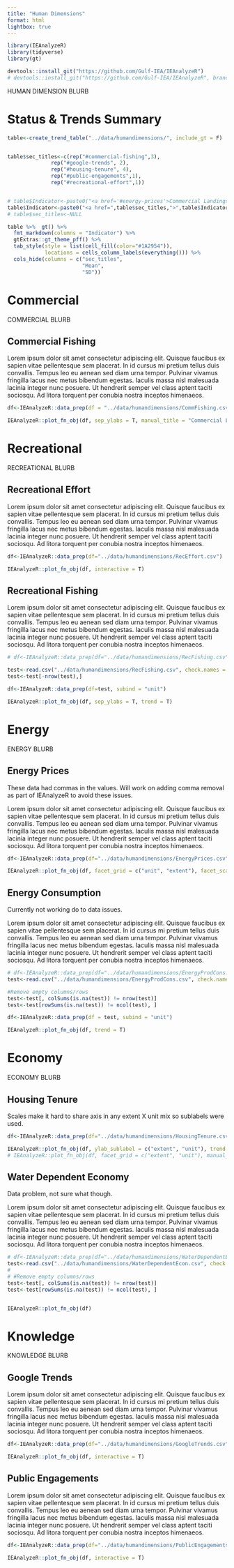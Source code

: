 ```yaml
---
title: "Human Dimensions"
format: html
lightbox: true
---
```


```r
library(IEAnalyzeR)
library(tidyverse)
library(gt)

devtools::install_git("https://github.com/Gulf-IEA/IEAnalyzeR")
# devtools::install_git("https://github.com/Gulf-IEA/IEAnalyzeR", branch = "Carissa-add-table-function")
```


HUMAN DIMENSION BLURB

# Status & Trends Summary

```r
table<-create_trend_table("../data/humandimensions/", include_gt = F)


table$sec_titles<-c(rep("#commercial-fishing",3),
              rep("#google-trends", 2),
              rep("#housing-tenure", 4),
              rep("#public-engagements",1),
              rep("#recreational-effort",1))


# table$Indicator<-paste0("<a href='#energy-prices'>Commercial Landings</a>")
table$Indicator<-paste0("<a href=",table$sec_titles,">",table$Indicator,"</a>")
# table$sec_titles<-NULL

table %>%  gt() %>% 
  fmt_markdown(columns = "Indicator") %>% 
  gtExtras::gt_theme_pff() %>%
  tab_style(style = list(cell_fill(color="#1A2954")),
            locations = cells_column_labels(everything())) %>%  
  cols_hide(columns = c("sec_titles",
                        "Mean",
                        "SD"))


```


# Commercial
COMMERCIAL BLURB

## Commercial Fishing
Lorem ipsum dolor sit amet consectetur adipiscing elit. Quisque faucibus ex sapien vitae pellentesque sem placerat. In id cursus mi pretium tellus duis convallis. Tempus leo eu aenean sed diam urna tempor. Pulvinar vivamus fringilla lacus nec metus bibendum egestas. Iaculis massa nisl malesuada lacinia integer nunc posuere. Ut hendrerit semper vel class aptent taciti sociosqu. Ad litora torquent per conubia nostra inceptos himenaeos.
```r
df<-IEAnalyzeR::data_prep(df = "../data/humandimensions/CommFishing.csv", subind = "unit")

IEAnalyzeR::plot_fn_obj(df, sep_ylabs = T, manual_title = "Commercial Landings", trend=T)
```


# Recreational
RECREATIONAL BLURB

## Recreational Effort
Lorem ipsum dolor sit amet consectetur adipiscing elit. Quisque faucibus ex sapien vitae pellentesque sem placerat. In id cursus mi pretium tellus duis convallis. Tempus leo eu aenean sed diam urna tempor. Pulvinar vivamus fringilla lacus nec metus bibendum egestas. Iaculis massa nisl malesuada lacinia integer nunc posuere. Ut hendrerit semper vel class aptent taciti sociosqu. Ad litora torquent per conubia nostra inceptos himenaeos.
```r
df<-IEAnalyzeR::data_prep(df="../data/humandimensions/RecEffort.csv")

IEAnalyzeR::plot_fn_obj(df, interactive = T)
```

## Recreational Fishing
Lorem ipsum dolor sit amet consectetur adipiscing elit. Quisque faucibus ex sapien vitae pellentesque sem placerat. In id cursus mi pretium tellus duis convallis. Tempus leo eu aenean sed diam urna tempor. Pulvinar vivamus fringilla lacus nec metus bibendum egestas. Iaculis massa nisl malesuada lacinia integer nunc posuere. Ut hendrerit semper vel class aptent taciti sociosqu. Ad litora torquent per conubia nostra inceptos himenaeos.
```r
# df<-IEAnalyzeR::data_prep(df="../data/humandimensions/RecFishing.csv")

test<-read.csv("../data/humandimensions/RecFishing.csv", check.names = F)
test<-test[-nrow(test),]

df<-IEAnalyzeR::data_prep(df=test, subind = "unit")

IEAnalyzeR::plot_fn_obj(df, sep_ylabs = T, trend = T)

```


# Energy
ENERGY BLURB

## Energy Prices
::: {.callout-warning}
These data had commas in the values. Will work on adding comma removal as part of IEAnalyzeR to avoid these issues.
:::
Lorem ipsum dolor sit amet consectetur adipiscing elit. Quisque faucibus ex sapien vitae pellentesque sem placerat. In id cursus mi pretium tellus duis convallis. Tempus leo eu aenean sed diam urna tempor. Pulvinar vivamus fringilla lacus nec metus bibendum egestas. Iaculis massa nisl malesuada lacinia integer nunc posuere. Ut hendrerit semper vel class aptent taciti sociosqu. Ad litora torquent per conubia nostra inceptos himenaeos.
```r
df<-IEAnalyzeR::data_prep(df="../data/humandimensions/EnergyPrices.csv", subind = "extent")

IEAnalyzeR::plot_fn_obj(df, facet_grid = c("unit", "extent"), facet_scales = "free", manual_ylab = NA)
```

## Energy Consumption

::: {.callout-warning}
Currently not working do to data issues.
:::
Lorem ipsum dolor sit amet consectetur adipiscing elit. Quisque faucibus ex sapien vitae pellentesque sem placerat. In id cursus mi pretium tellus duis convallis. Tempus leo eu aenean sed diam urna tempor. Pulvinar vivamus fringilla lacus nec metus bibendum egestas. Iaculis massa nisl malesuada lacinia integer nunc posuere. Ut hendrerit semper vel class aptent taciti sociosqu. Ad litora torquent per conubia nostra inceptos himenaeos.
```r
# df<-IEAnalyzeR::data_prep(df="../data/humandimensions/EnergyProdCons.csv")
test<-read.csv("../data/humandimensions/EnergyProdCons.csv", check.names = F, na.strings = c("", " "))

#Remove empty columns/rows
test<-test[, colSums(is.na(test)) != nrow(test)]
test<-test[rowSums(is.na(test)) != ncol(test), ]

df<-IEAnalyzeR::data_prep(df = test, subind = "unit")

IEAnalyzeR::plot_fn_obj(df, trend = T)
```


# Economy
ECONOMY BLURB

## Housing Tenure
Scales make it hard to share axis in any extent X unit mix so sublabels were used.
```r
df<-IEAnalyzeR::data_prep(df="../data/humandimensions/HousingTenure.csv", subind = "extent")

IEAnalyzeR::plot_fn_obj(df, ylab_sublabel = c("extent", "unit"), trend = T, )
# IEAnalyzeR::plot_fn_obj(df, facet_grid = c("extent", "unit"), manual_ylab = NA)

```

## Water Dependent Economy
::: {.callout-warning}
Data problem, not sure what though. 
:::
Lorem ipsum dolor sit amet consectetur adipiscing elit. Quisque faucibus ex sapien vitae pellentesque sem placerat. In id cursus mi pretium tellus duis convallis. Tempus leo eu aenean sed diam urna tempor. Pulvinar vivamus fringilla lacus nec metus bibendum egestas. Iaculis massa nisl malesuada lacinia integer nunc posuere. Ut hendrerit semper vel class aptent taciti sociosqu. Ad litora torquent per conubia nostra inceptos himenaeos.
```r
# df<-IEAnalyzeR::data_prep(df="../data/humandimensions/WaterDependentEcon.csv")
test<-read.csv("../data/humandimensions/WaterDependentEcon.csv", check.names = F, na.strings = c("", " "))
# 
# #Remove empty columns/rows
test<-test[, colSums(is.na(test)) != nrow(test)]
test<-test[rowSums(is.na(test)) != ncol(test), ]


IEAnalyzeR::plot_fn_obj(df)
```


# Knowledge
KNOWLEDGE BLURB

## Google Trends
Lorem ipsum dolor sit amet consectetur adipiscing elit. Quisque faucibus ex sapien vitae pellentesque sem placerat. In id cursus mi pretium tellus duis convallis. Tempus leo eu aenean sed diam urna tempor. Pulvinar vivamus fringilla lacus nec metus bibendum egestas. Iaculis massa nisl malesuada lacinia integer nunc posuere. Ut hendrerit semper vel class aptent taciti sociosqu. Ad litora torquent per conubia nostra inceptos himenaeos.
```r
df<-IEAnalyzeR::data_prep(df="../data/humandimensions/GoogleTrends.csv", subind = "extent")

IEAnalyzeR::plot_fn_obj(df, interactive = T)
```

## Public Engagements
Lorem ipsum dolor sit amet consectetur adipiscing elit. Quisque faucibus ex sapien vitae pellentesque sem placerat. In id cursus mi pretium tellus duis convallis. Tempus leo eu aenean sed diam urna tempor. Pulvinar vivamus fringilla lacus nec metus bibendum egestas. Iaculis massa nisl malesuada lacinia integer nunc posuere. Ut hendrerit semper vel class aptent taciti sociosqu. Ad litora torquent per conubia nostra inceptos himenaeos.
```r
df<-IEAnalyzeR::data_prep(df="../data/humandimensions/PublicEngagements.csv")

IEAnalyzeR::plot_fn_obj(df, interactive = T)
```


